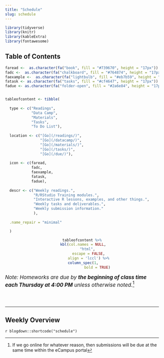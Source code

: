 ```yaml
---
title: "Schedule"
slug: schedule
---
```


```r
library(tidyverse)
library(knitr)
library(kableExtra)
library(fontawesome)
```

## Table of Contents

```r
faread <-  as.character(fa("book", fill = "#739670", height = "17px"))
fadc <-  as.character(fa("chalkboard", fill = "#764874", height = "17px"))
faexample <-  as.character(fa("lightbulb", fill = "#eb7b59", height = "17px"))
fatask <- as.character(fa("tasks", fill = "#cf4647", height = "17px"))
fadue <- as.character(fa("folder-open", fill = "#2a6e84", height = "17px"))


tableofcontent <- tibble(
  
  type <- c("Readings", 
            "Data Camp",
            "Materials",
            "Tasks",
            "To Do List"),
  
  location <- c("[Go](/readings/)",
                "[Go](/datacamp/)",
                "[Go](/materials/)",
                "[Go](/tasks/)",
                "[Go](/due/)"),
  
  icon <- c(faread,
            fadc,
            faexample,
            fatask,
            fadue),
  
  descr <- c("Weekly readings.",
             "R/RStudio Training modules.",
             "Interactive R lessons, examples, and other things.",
             "Weekly tasks and deliverables.",
             "Weekly submission information."
             ),
  
  .name_repair = "minimal"

  ) 
```

<center>
```r
tableofcontent %>%
  kbl(col.names = NULL, 
      "html", 
      escape = FALSE,
      align = 'lccl') %>%
  column_spec(1, 
              bold = TRUE)
```
</center>

<span style="font-size:17px">*Note: Homeworks are due by* ***the beginning of class time each Thursday at 4:00 PM*** *unless otherwise noted.*^[If we go online for whatever reason, then submissions will be due at the same time within the eCampus portal]</span>

<br>
<br>

<hr style"width:50%; margin-left:25% !important; margin-right:25% !important;" />

## Weekly Overview

`r blogdown::shortcode("schedule")`
